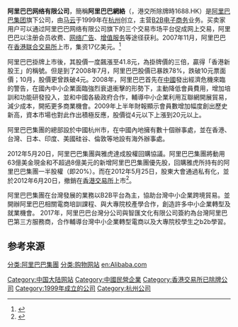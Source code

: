 {{refimprove|time=2013-11-21T11:52:41+00:00}}
{{noteTA
|G1=IT
|G2=Communication
}}
{{Infobox Company
| company_name = 阿里巴巴网络有限公司<br>Alibaba.com Limited
| company_logo = 
| company_type = 
| foundation = 1999年
| founder = 
| location = {{CHN}}[[杭州市|杭州市]]
| area_served = 
| industry =
| slogan = 
| products = 
| services =
| revenue = 
| operating_income = 
| net_income = 
| num_employees = 
| parent = 
| divisions =
| subsid = 
| owner = 
| company_slogan = 
|major_shareholder  = 
| homepage = 
| dissolved = 
| footnotes = 
|market_information =
}}
'''阿里巴巴网络有限公司'''，簡稱'''阿里巴巴網絡'''（{{lang-en|Alibaba.com Limited}}，港交所除牌時1688.HK）是[[阿里巴巴集团|阿里巴巴集团]]旗下公司，由[[马云|马云]]于1999年在[[杭州|杭州]]创立，主营[[B2B|B2B]][[电子商务|电子商务]]业务。买卖家用户可以通过阿里巴巴网络有限公司旗下的三个交易市场平台促成网上交易，阿里巴巴以注册会员收费、[[网络广告|网络广告]]、[[增值服务|增值服务]]等途径获利。2007年11月，阿里巴巴在[[香港联合交易所|香港联合交易所]]上市，集资17亿美元。<ref>{{Cite web |url=http://page.china.alibaba.com/shtml/about/ali_group1.shtml |title=阿里巴巴集团概况 |access-date=2012-02-04 |archive-date=2013-06-05 |archive-url=https://web.archive.org/web/20130605190832/http://page.china.alibaba.com/shtml/about/ali_group1.shtml |dead-url=no }}</ref>

阿里巴巴掛牌上市後，其股價一度飆漲至41.8元，為掛牌價的三倍，贏得「香港新股王」的稱號。但是到了2008年7月，阿里巴巴股價已暴跌78%，跌破10元票面價；10月，股價更曾跌破4元。2008年，阿里巴巴首先在[[中國|中國]]發出經濟危機來臨的警告，在國內中小企業面臨強烈衰退衝擊的形勢下，主動降低會員費用，增加培訓和功能研發投入，並和中國各級政府合作，輔導中小企業利用互聯網開展貿易，減少成本，開拓更多商業機會。2009年上半年財報顯示會員數增加幅度創出歷史新高，資本市場也對此作出積極反應，股價從4元以下上漲到20元以上。

阿里巴巴集團的總部設於中國杭州市，在中國內地擁有數十個辦事處，並在香港、台灣、日本、印度、美國硅谷、倫敦等地設有海外辦事處。

2012年5月20日，阿里巴巴集團與雅虎達成股權回購協議。阿里巴巴集團將動用63億美金現金和不超過8億美元的新增阿里巴巴集團優先股，回購雅虎所持有的阿里巴巴集團一半股權（即20%）。而在2012年5月25日，股東大會通過私有化，並於2012年6月20日，撤銷在[[香港交易所|香港交易所]]上市<ref>{{Cite web |url=http://www.hkexnews.hk/listedco/listconews/sehk/2012/0525/LTN20120525193_C.pdf |title=阿里巴巴網絡有限公司私有化，於法院會議和特別股東大會結果 |access-date=2012-05-25 |archive-date=2019-11-21 |archive-url=https://web.archive.org/web/20191121103638/https://www1.hkexnews.hk/listedco/listconews/sehk/2012/0525/ltn20120525193_c.pdf |dead-url=no }}</ref>。

阿里巴巴集團在台灣發展的業務以B2B平台為主，協助台灣中小企業跨境貿易。並開辦阿里巴巴相關電商培訓課程、與大專院校產學合作，創造許多中小企業轉型及就業機會。
2017年，阿里巴巴台灣分公司與智匯文化有限公司簽約為台灣阿里巴巴第三方服務商，合作輔導台灣中小企業轉型電商以及大專院校學生之b2b學習。

==参考来源==
{{reflist}}

{{阿里巴巴集团}}

[[Category:中国大陆网站|Category:中国大陆网站]]
[[分类:阿里巴巴集團|分类:阿里巴巴集團]]
[[分类:购物网站|分类:购物网站]]
[[Category:中國民營企業|Category:中國民營企業]]
[[Category:香港交易所已除牌公司|Category:香港交易所已除牌公司]]
[[Category:1999年成立的公司|Category:1999年成立的公司]]
[[Category:杭州公司|Category:杭州公司]]
[[en:Alibaba.com|en:Alibaba.com]]